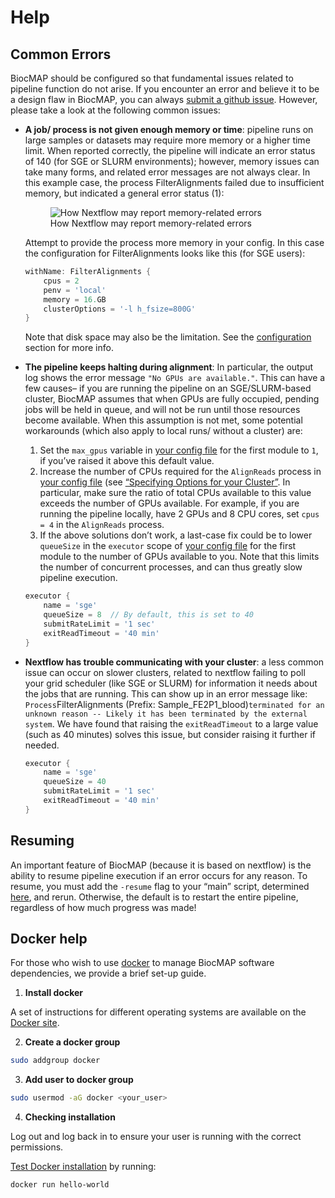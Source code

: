 # Help {#help}

## Common Errors

BiocMAP should be configured so that fundamental issues related to pipeline function do not arise. If you encounter an error and believe it to be a design flaw in BiocMAP, you can always [submit a github issue](https://github.com/LieberInstitute/BiocMAP/issues). However, please take a look at the following common issues:

- **A job/ process is not given enough memory or time**: pipeline runs on large samples or datasets may require more memory or a higher time limit. When reported correctly, the pipeline will indicate an error status of 140 (for SGE or SLURM environments); however, memory issues can take many forms, and related error messages are not always clear. In this example case, the process FilterAlignments failed due to insufficient memory, but indicated a general error status (1):

    ![How Nextflow may report memory-related errors](images/memory_error.png)
    
    Attempt to provide the process more memory in your config. In this case the configuration for FilterAlignments looks like this (for SGE users):
    
    ```groovy
    withName: FilterAlignments {
        cpus = 2
        penv = 'local'
        memory = 16.GB
        clusterOptions = '-l h_fsize=800G'
    }
    ```
    Note that disk space may also be the limitation. See the [configuration](#configuration) section for more info.

- **The pipeline keeps halting during alignment**: In particular, the output log shows the error message `"No GPUs are available."`. This can have a few causes-- if you are running the pipeline on an SGE/SLURM-based cluster, BiocMAP assumes that when GPUs are fully occupied, pending jobs will be held in queue, and will not be run until those resources become available. When this assumption is not met, some potential workarounds (which also apply to local runs/ without a cluster) are:

    1. Set the `max_gpus` variable in [your config file](#your-config-file) for the first module to `1`, if you've raised it above this default value.
    2. Increase the number of CPUs required for the `AlignReads` process in [your config file](#your-config-file) (see ["Specifying Options for your Cluster"](#specifying-options-for-your-cluster). In particular, make sure the ratio of total CPUs available to this value exceeds the number of GPUs available. For example, if you are running the pipeline locally, have 2 GPUs and 8 CPU cores, set `cpus = 4` in the `AlignReads` process.
    3. If the above solutions don't work, a last-case fix could be to lower `queueSize` in the `executor` scope of [your config file](#your-config-file) for the first module to the number of GPUs available to you. Note that this limits the number of concurrent processes, and can thus greatly slow pipeline execution.
    
    ```groovy
    executor {
        name = 'sge'
        queueSize = 8  // By default, this is set to 40
        submitRateLimit = '1 sec'
        exitReadTimeout = '40 min'
    }
    ```

- **Nextflow has trouble communicating with your cluster**: a less common issue can occur on slower clusters, related to nextflow failing to poll your grid scheduler (like SGE or SLURM) for information it needs about the jobs that are running. This can show up in an error message like: `Process `FilterAlignments (Prefix: Sample_FE2P1_blood)` terminated for an unknown reason -- Likely it has been terminated by the external system`. We have found that raising the `exitReadTimeout` to a large value (such as 40 minutes) solves this issue, but consider raising it further if needed.

    ```groovy
    executor {
        name = 'sge'
        queueSize = 40
        submitRateLimit = '1 sec'
        exitReadTimeout = '40 min'
    }
    ```

## Resuming {#resuming}

An important feature of BiocMAP (because it is based on nextflow) is the ability to resume pipeline execution if an error occurs for any reason. To resume, you must add the `-resume` flag to your "main" script, determined [here](#your-main-script), and rerun. Otherwise, the default is to restart the entire pipeline, regardless of how much progress was made!


## Docker help

For those who wish to use [docker](https://www.docker.com/) to manage BiocMAP software dependencies, we provide a brief set-up guide.

1. **Install docker**

A set of instructions for different operating systems are available on the [Docker site](https://docs.docker.com/installation/).

2. **Create a docker group**

```bash
sudo addgroup docker
```

3. **Add user to docker group**

```bash
sudo usermod -aG docker <your_user>
```

4. **Checking installation**

Log out and log back in to ensure your user is running with the correct permissions.

[Test Docker installation](https://docs.docker.com/get-started/#test-docker-installation) by running:

```bash
docker run hello-world
```
